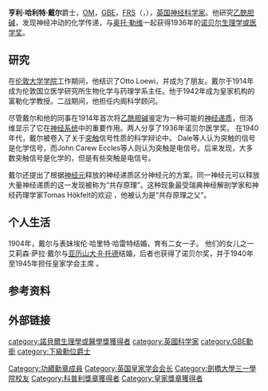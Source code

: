 '''亨利·哈利特·戴尔'''爵士，[[功績勳章_(英國)|OM]]，[[大英帝國勳章|GBE]]，[[皇家學會院士|FRS]]（{{lang-en|Sir '''Henry Hallett Dale'''}}，{{bd|1875年|6月9日|1968年|7月23日}}），[[英国|英国]][[神经科学|神经科学家]]。他研究[[乙酰胆碱|乙酰胆碱]]，发现神经冲动的化学传递，与[[奥托·勒维|奥托·勒维]]一起获得1936年的[[诺贝尔生理学或医学奖|诺贝尔生理学或医学奖]]。

== 研究 ==
在[[伦敦大学学院|伦敦大学学院]]工作期间，他结识了Otto Loewi，并成为了朋友。戴尔于1914年成为伦敦国立医学研究所生物化学与药理学系主任。他于1942年成为皇家机构的富勒化学教授。二战期间，他担任内阁科学顾问。

尽管戴尔和他的同事在1914年首次将[[乙酰胆碱|乙酰胆碱]]鉴定为一种可能的[[神经递质|神经递质]]，但洛维显示了它在[[神经系统|神经系统]]中的重要作用。两人分享了1936年诺贝尔医学奖。
在1940年代，戴尔被卷入了关于[[突触|突触]]信号性质的科学辩论中。 Dale等人认为突触的信号是化学信号，而John Carew Eccles等人则认为突触是电信号。后来发现，大多数突触信号是化学的，但是有些突触是电信号。

戴尔还提出了根据[[神经元|神经元]]释放的神经递质区分神经元的方案。同一神经元可以释放大量神经递质的这一发现被称为“共存原理”。这种现象最受瑞典神经解剖学家和神经药理学家Tomas Hökfelt的欢迎 ，他被认为是“共存原理之父”。

== 个人生活 ==
1904年，戴尔与表妹埃伦·哈里特·哈雷特结婚，育有二女一子。 他们的女儿之一艾莉森·萨拉·戴尔与[[亚历山大·R·托德|亚历山大·R·托德]]结婚，后者也获得了诺贝尔奖，并于1940年至1945年担任皇家学会主席 。

== 参考资料 ==
{{reflist}}

== 外部链接 ==
{{諾貝爾生理學或醫學獎獲得者 (1926年－1950年)}}
{{皇家奖章获得者}}
{{1901年至1950年科普利奖章获奖者}}
{{皇家学会会长}}

{{Authority control}}
{{DEFAULTSORT:Dale, Henry Hallett}}
[[category:諾貝爾生理學或醫學獎獲得者|category:諾貝爾生理學或醫學獎獲得者]]
[[category:英國科学家|category:英國科学家]]
[[category:GBE勳銜|category:GBE勳銜]]
[[category:下級勳位爵士|category:下級勳位爵士]]
[[Category:功績勳章成員|Category:功績勳章成員]]
[[Category:英国皇家学会会长|Category:英国皇家学会会长]]
[[Category:劍橋大學三一學院校友|Category:劍橋大學三一學院校友]]
[[Category:科普利獎章獲得者|Category:科普利獎章獲得者]]
[[Category:皇家獎章獲得者|Category:皇家獎章獲得者]]